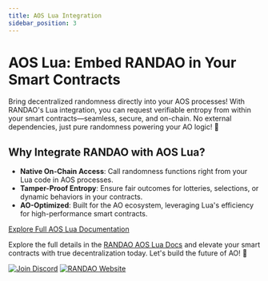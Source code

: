 ```yaml
---
title: AOS Lua Integration
sidebar_position: 3
---
```



# AOS Lua: Embed RANDAO in Your Smart Contracts

Bring decentralized randomness directly into your AOS processes! With RANDAO's Lua integration, you can request verifiable entropy from within your smart contracts—seamless, secure, and on-chain. No external dependencies, just pure randomness powering your AO logic! 🔗

## Why Integrate RANDAO with AOS Lua?
- **Native On-Chain Access**: Call randomness functions right from your Lua code in AOS processes.
- **Tamper-Proof Entropy**: Ensure fair outcomes for lotteries, selections, or dynamic behaviors in your contracts.
- **AO-Optimized**: Built for the AO ecosystem, leveraging Lua's efficiency for high-performance smart contracts.

<div style={{ textAlign: 'center', margin: '3rem 0' }}>
  <a 
    href={RANDAO.aosLuaDocs} 
    className="button button--primary button--lg"
    style={{ display: 'inline-block' }}
  >
    Explore Full AOS Lua Documentation
  </a>
</div>

Explore the full details in the [RANDAO AOS Lua Docs]({RANDAO.aosLuaDocs}) and elevate your smart contracts with true decentralization today. Let's build the future of AO! 🌟

<a href={RANDAO.discord} target="_blank"><img alt="Join Discord" src="https://img.shields.io/badge/Discord-Join-5865F2?style=flat&logo=discord"/></a>
<a href={RANDAO.website} target="_blank"><img alt="RANDAO Website" src="https://img.shields.io/badge/Website-Visit-00D4AA?style=flat&logo=google-chrome"/></a>